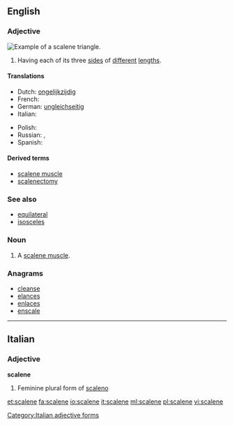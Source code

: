 ==English==

===Adjective===
[[Image:Triangle.Scalene.svg|thumb|right|Example of a scalene triangle.]]
{{en-adj}}

# {{geometry|of a triangle}} Having each of its three [[side]]s of [[different]] [[length]]s.

====Translations====
{{trans-top|sides of different lengths}}
* Dutch: [[ongelijkzijdig]]
* French: {{t+|fr|scalène}}
* German: [[ungleichseitig]]
* Italian: {{t+|it|scaleno}}
{{trans-mid}}
* Polish: {{t|pl|różnoboczny|m}}
* Russian: {{t+|ru|неравносторонний|m|tr=neravnostorónnij|sc=Cyrl}}, {{t+|ru|разносторонний|m|tr=raznostorónnij|sc=Cyrl}}
* Spanish: {{t-|es|escaleno}}
{{trans-bottom}}

====Derived terms====
* [[scalene muscle]]
* [[scalenectomy]]

===See also===
* [[equilateral]]
* [[isosceles]]

===Noun===
{{en-noun}}

# A [[scalene muscle]].

===Anagrams===
* [[cleanse#English|cleanse]]
* [[elances#English|elances]]
* [[enlaces#English|enlaces]]
* [[enscale#English|enscale]]

----

==Italian==

===Adjective===
'''scalene''' {{f}}

# Feminine plural form of [[scaleno]]

[[Category:Italian adjective forms]]

[[et:scalene]]
[[fa:scalene]]
[[io:scalene]]
[[it:scalene]]
[[ml:scalene]]
[[pl:scalene]]
[[vi:scalene]]